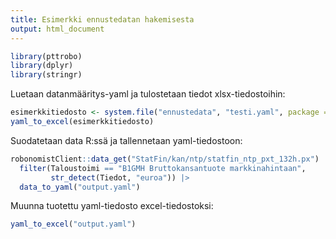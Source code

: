 ```yaml
---
title: Esimerkki ennustedatan hakemisesta
output: html_document
---
```



```r
library(pttrobo)
library(dplyr)
library(stringr)
```

Luetaan datanmääritys-yaml ja tulostetaan tiedot xlsx-tiedostoihin:

```r
esimerkkitiedosto <- system.file("ennustedata", "testi.yaml", package = "pttrobo")
yaml_to_excel(esimerkkitiedosto)
```

Suodatetaan data R:ssä ja tallennetaan yaml-tiedostoon:

```r
robonomistClient::data_get("StatFin/kan/ntp/statfin_ntp_pxt_132h.px") |>
  filter(Taloustoimi == "B1GMH Bruttokansantuote markkinahintaan",
         str_detect(Tiedot, "euroa")) |>
  data_to_yaml("output.yaml")

```

Muunna tuotettu yaml-tiedosto excel-tiedostoksi:

```r
yaml_to_excel("output.yaml")

```
